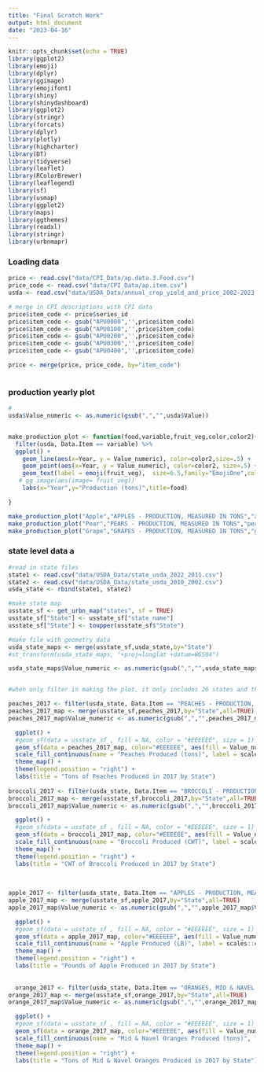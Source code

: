 ```yaml
---
title: "Final Scratch Work"
output: html_document
date: "2023-04-16"
---
```


```r
knitr::opts_chunk$set(echo = TRUE)
library(ggplot2)
library(emoji)
library(dplyr)
library(ggimage)
library(emojifont)
library(shiny)
library(shinydashboard)
library(ggplot2)
library(stringr)
library(forcats)
library(dplyr)
library(plotly)
library(highcharter)
library(DT)
library(tidyverse)
library(leaflet)
library(RColorBrewer)
library(leaflegend)
library(sf)
library(usmap)
library(ggplot2)
library(maps)
library(ggthemes)
library(readxl)
library(stringr)
library(urbnmapr)


```


### Loading data
```r
price <- read.csv("data/CPI_Data/ap.data.3.Food.csv")
price_code <- read.csv("data/CPI_Data/ap.item.csv")
usda <- read.csv("data/USDA_Data/annual_crop_yield_and_price_2002-2023.csv")

# merge in CPI descriptions with CPI data
price$item_code <- price$series_id
price$item_code <- gsub("APU0000",'',price$item_code)
price$item_code <- gsub("APU0100",'',price$item_code)
price$item_code <- gsub("APU0200",'',price$item_code)
price$item_code <- gsub("APU0300",'',price$item_code)
price$item_code <- gsub("APU0400",'',price$item_code)

price <- merge(price, price_code, by="item_code")



```


### production yearly plot

```r
#
usda$Value_numeric <- as.numeric(gsub(",","",usda$Value))


make_production_plot <- function(food,variable,fruit_veg,color,color2){
  filter(usda, Data.Item == variable) %>% 
  ggplot() + 
    geom_line(aes(x=Year, y = Value_numeric), color=color2,size=.5) +
    geom_point(aes(x=Year, y = Value_numeric), color=color2, size=.5) +
    geom_text(label = emoji(fruit_veg),  size=6.5,family="EmojiOne",color=color,aes(x=Year, y = Value_numeric)) +
   # gg_image(aes(image= fruit_veg))
    labs(x="Year",y="Production (tons)",title=food) 

}

make_production_plot("Apple","APPLES - PRODUCTION, MEASURED IN TONS","apple","red","pink")
make_production_plot("Pear","PEARS - PRODUCTION, MEASURED IN TONS","pear", "#255328","#82F789")
make_production_plot("Grape","GRAPES - PRODUCTION, MEASURED IN TONS","grapes", "#255328","#82F789")
```


### state level data a

```r

#read in state files
state1 <- read.csv("data/USDA_Data/state_usda_2022_2011.csv")
state2 <- read.csv("data/USDA_Data/state_usda_2010_2002.csv")
usda_state <- rbind(state1, state2)

#make state map
usstate_sf <- get_urbn_map("states", sf = TRUE)
usstate_sf["State"] <- usstate_sf["state_name"]
usstate_sf["State"] <- toupper(usstate_sf$"State")

#make file with geometry data
usda_state_maps <- merge(usstate_sf,usda_state,by="State")
#st_transform(usda_state_maps, "+proj=longlat +datum=WGS84")

usda_state_maps$Value_numeric <- as.numeric(gsub(",","",usda_state_maps$Value))



```


```r
#when only filter in making the plot, it only includes 26 states and that is making the map strange. 

peaches_2017 <- filter(usda_state, Data.Item == "PEACHES - PRODUCTION, MEASURED IN TONS",Year == "2017")
peaches_2017_map <- merge(usstate_sf,peaches_2017,by="State",all=TRUE)
peaches_2017_map$Value_numeric <- as.numeric(gsub(",","",peaches_2017_map$Value))

  ggplot() + 
  #geom_sf(data = usstate_sf , fill = NA, color = "#EEEEEE", size = 1) + 
  geom_sf(data = peaches_2017_map, color="#EEEEEE", aes(fill = Value_numeric)) +
  scale_fill_continuous(name = "Peaches Produced (tons)", label = scales::comma, low = "orange", high = "pink",na.value="#EEEEEE") + 
  theme_map() + 
  theme(legend.position = "right") + 
  labs(title = "Tons of Peaches Produced in 2017 by State") 
  
broccoli_2017 <- filter(usda_state, Data.Item == "BROCCOLI - PRODUCTION, MEASURED IN CWT",Year == "2017")
broccoli_2017_map <- merge(usstate_sf,broccoli_2017,by="State",all=TRUE)
broccoli_2017_map$Value_numeric <- as.numeric(gsub(",","",broccoli_2017_map$Value))

  ggplot() + 
  #geom_sf(data = usstate_sf , fill = NA, color = "#EEEEEE", size = 1) + 
  geom_sf(data = broccoli_2017_map, color="#EEEEEE", aes(fill = Value_numeric)) +
  scale_fill_continuous(name = "Broccoli Produced (CWT)", label = scales::comma, low = "green", high = "#023020",na.value="#EEEEEE") + 
  theme_map() + 
  theme(legend.position = "right") + 
  labs(title = "CWT of Broccoli Produced in 2017 by State") 
  
  
  
apple_2017 <- filter(usda_state, Data.Item == "APPLES - PRODUCTION, MEASURED IN LB",Year == "2017")
apple_2017_map <- merge(usstate_sf,apple_2017,by="State",all=TRUE)
apple_2017_map$Value_numeric <- as.numeric(gsub(",","",apple_2017_map$Value))

  ggplot() + 
  #geom_sf(data = usstate_sf , fill = NA, color = "#EEEEEE", size = 1) + 
  geom_sf(data = apple_2017_map, color="#EEEEEE", aes(fill = Value_numeric)) +
  scale_fill_continuous(name = "Apple Produced (LB)", label = scales::comma, low = "green", high = "red",na.value="#EEEEEE") + 
  theme_map() + 
  theme(legend.position = "right") + 
  labs(title = "Pounds of Apple Produced in 2017 by State") 
  
  
  orange_2017 <- filter(usda_state, Data.Item == "ORANGES, MID & NAVEL, UTILIZED - PRODUCTION, MEASURED IN TONS",Year == "2017")
orange_2017_map <- merge(usstate_sf,orange_2017,by="State",all=TRUE)
orange_2017_map$Value_numeric <- as.numeric(gsub(",","",orange_2017_map$Value))

  ggplot() + 
  #geom_sf(data = usstate_sf , fill = NA, color = "#EEEEEE", size = 1) + 
  geom_sf(data = orange_2017_map, color="#EEEEEE", aes(fill = Value_numeric)) +
  scale_fill_continuous(name = "Mid & Navel Oranges Produced (tons)", label = scales::comma, low = "yellow", high = "red",na.value="#EEEEEE") + 
  theme_map() + 
  theme(legend.position = "right") + 
  labs(title = "Tons of Mid & Navel Oranges Produced in 2017 by State") 
  
  
  
  

```




















